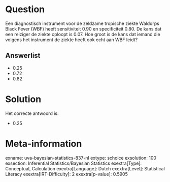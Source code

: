 Question
========

Een diagnostisch instrument voor de zeldzame tropische ziekte Waldorps
Black Fever (WBF) heeft sensitiviteit 0.90 en specificiteit 0.80. De
kans dat een reiziger de ziekte oploopt is 0.07. Hoe groot is de kans
dat iemand die volgens het instrument de ziekte heeft ook echt aan WBF
leidt?


Answerlist
----------

* 0.25
* 0.72
* 0.82

Solution
========

Het correcte antwoord is: 

* 0.25

Meta-information
================
exname: uva-bayesian-statistics-837-nl
extype: schoice
exsolution: 100
exsection: Inferential Statistics/Bayesian Statistics
exextra[Type]: Conceptual, Calculation
exextra[Language]: Dutch
exextra[Level]: Statistical Literacy
exextra[IRT-Difficulty]: 2
exextra[p-value]: 0.5905
